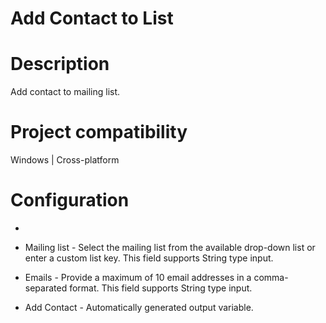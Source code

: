 ﻿# Add Contact to List

# Description

Add contact to mailing list.

# Project compatibility

Windows | Cross-platform

# Configuration

* 
* Mailing list - Select the mailing list from the available drop-down list or enter a custom list key. This field supports String type input.
* Emails - Provide a maximum of 10 email addresses in a comma-separated format. This field supports String type input.





* Add Contact - Automatically generated output variable.
